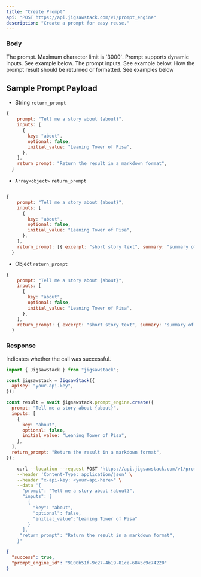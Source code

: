 ```yaml
---
title: "Create Prompt"
api: "POST https://api.jigsawstack.com/v1/prompt_engine"
description: "Create a prompt for easy reuse."
---
```


### Body

<ParamField body="prompt" type="string" required>
  The prompt. Maximum character limit is `3000`. Prompt supports dynamic inputs.
  See example below.
</ParamField>

<ParamField body="inputs" type="array<object>">
  The prompt inputs. See example below.
</ParamField>

<ParamField body="return_prompt" type="string | array | object">
  How the prompt result should be returned or formatted. See examples below
</ParamField>

## Sample Prompt Payload

- String `return_prompt`

```javascript
{
    prompt: "Tell me a story about {about}",
    inputs: [
      {
        key: "about",
        optional: false,
        initial_value: "Leaning Tower of Pisa",
      },
    ],
    return_prompt: "Return the result in a markdown format",
  }
```

- `Array<object>` `return_prompt`

```javascript

{
    prompt: "Tell me a story about {about}",
    inputs: [
      {
        key: "about",
        optional: false,
        initial_value: "Leaning Tower of Pisa",
      },
    ],
    return_prompt: [{ excerpt: "short story text", summary: "summary of story" }],
  }
```

- Object `return_prompt`

```javascript
{
    prompt: "Tell me a story about {about}",
    inputs: [
      {
        key: "about",
        optional: false,
        initial_value: "Leaning Tower of Pisa",
      },
    ],
    return_prompt: { excerpt: "short story text", summary: "summary of story" },
  }
```

<Snippet file="header.mdx" />

### Response

<ResponseField name="success" type="boolean">
  Indicates whether the call was successful.
</ResponseField>

<RequestExample>

```javascript Node.js
import { JigsawStack } from "jigsawstack";

const jigsawstack = JigsawStack({
  apiKey: "your-api-key",
});

const result = await jigsawstack.prompt_engine.create({
  prompt: "Tell me a story about {about}",
  inputs: [
    {
      key: "about",
      optional: false,
      initial_value: "Leaning Tower of Pisa",
    },
  ],
  return_prompt: "Return the result in a markdown format",
});
```

```bash cURL
    curl --location --request POST 'https://api.jigsawstack.com/v1/prompt_engine' \
    --header 'Content-Type: application/json' \
    --header "x-api-key: <your-api-here>" \
    --data '{
      "prompt": "Tell me a story about {about}",
      "inputs": [
        {
          "key": "about",
          "optional": false,
          "initial_value":"Leaning Tower of Pisa"
        }
      ],
     "return_prompt": "Return the result in a markdown format",
    }'
```

</RequestExample>

<ResponseExample>

```json Response
{
  "success": true,
  "prompt_engine_id": "9100b51f-9c27-4b19-81ce-6845c9c74220"
}
```

</ResponseExample>
